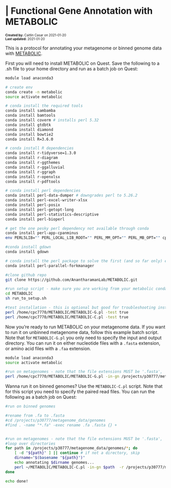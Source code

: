 # | Functional Gene Annotation with METABOLIC {#metabolic}
<font size="1">**Created by:** Caitlin Casar on 2021-01-20 </br>
**Last updated:** 2021-01-20 </font>

This is a protocol for annotating your metagenome or binned genome data with [METABOLIC](https://github.com/AnantharamanLab/METABOLIC){target="_blank"}.


First you will need to install METABOLIC on Quest. Save the following to a .sh file to your home directory and run as a batch job on Quest:
```bash
module load anaconda3

# create env
conda create -n metabolic
source activate metabolic

# conda install the required tools
conda install sambamba
conda install bamtools
conda install coverm # installs perl 5.32
conda install gtdbtk
conda install diamond
conda install bowtie2
conda install R=3.6.0

# conda install R dependencies
conda install r-tidyverse=1.3.0
conda install r-diagram
conda install r-ggthemes
conda install r-ggalluvial
conda install r-ggraph
conda install r-openxlsx
conda install r-pdftools

# conda install perl dependencies
conda install perl-data-dumper # downgrades perl to 5.26.2
conda install perl-excel-writer-xlsx
conda install perl-posix
conda install perl-getopt-long
conda install perl-statistics-descriptive
conda install perl-bioperl

# get the one pesky perl dependency not available through conda
conda install perl-app-cpanminus
env PERL5LIB="" PERL_LOCAL_LIB_ROOT="" PERL_MM_OPT="" PERL_MB_OPT="" cpanm Array::Split

#conda install gdown
conda install gdown

# conda install the perl package to solve the first (and so far only) error
conda install perl-parallel-forkmanager

#clone github repo
git clone https://github.com/AnantharamanLab/METABOLIC.git

#run setup script - make sure you are working from your metabolic conda environment or this script will fail
cd METABOLIC
sh run_to_setup.sh

#test installation - this is optional but good for troubleshooting installation errors
perl /home/cpc7770/METABOLIC/METABOLIC-G.pl -test true
perl /home/cpc7770/METABOLIC/METABOLIC-C.pl -test true
```

Now you're ready to run METABOLIC on your metagenome data. If you want to run it on unbinned metagenome data, follow this example batch script. Note that for `METABOLIC-G.pl` you only need to specify the input and output directory. You can run it on either nucleotide files with a `.fasta` extension, or amino acid files with a `.faa` extension.

```bash
module load anaconda3
source activate metabolic

#run on metagenomes - note that the file extensions MUST be '.fasta', '.fa' is not acceptable.
perl /home/cpc7770/METABOLIC/METABOLIC-G.pl -in-gn /projects/p30777/metagenome_data/contigs -o /projects/p30777/metagenome_data/metabolic_metagenome_annotations
```

Wanna run it on binned genomes? Use the `METABOLIC-C.pl` script. Note that for this script you need to specify the paired read files. You can run the following as a batch job on Quest: 
```bash
#run on binned genomes

#rename from .fa to .fasta
#cd /projects/p30777/metagenome_data/genomes
#find . -name "*.fa" -exec rename .fa .fasta {} +


#run on metagenomes - note that the file extensions MUST be '.fasta', '.fa' is not acceptable.
#loop over directories 
for path in /projects/p30777/metagenome_data/genomes/*; do
    [ -d "${path}" ] || continue # if not a directory, skip
    dirname="$(basename "${path}")"
    echo annotating $dirname genomes...
    perl ~/METABOLIC/METABOLIC-C.pl -in-gn $path  -r /projects/p30777/metagenome_data/reads/$dirname -o /projects/p30777/metagenome_data/metabolic_genome_annotations/$dirname
done

echo done!
```
